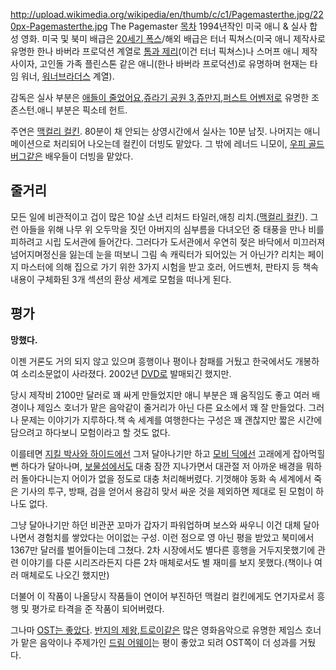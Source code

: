 http://upload.wikimedia.org/wikipedia/en/thumb/c/c1/Pagemasterthe.jpg/220px-Pagemasterthe.jpg
The Pagemaster
[[목차]]
1994년작인 미국 애니 & 실사 합성 영화.
미국 및 북미 배급은 [[20세기 폭스]]/해외 배급은 터너 픽쳐스(미국 애니 제작사로 유명한 한나 바버라 프로덕션 계열로 [[톰과 제리]](이건 터너 픽쳐스)나 스머프 애니 제작사이자, 고인돌 가족 플린스톤 같은 애니(한나 바버라 프로덕션)로 유명하며 현재는 타임 워너, [[워너브라더스]] 계열).

감독은 실사 부분은 [[애들이 줄었어요]],[[쥬라기 공원 3]],[[쥬만지]],[[퍼스트 어벤저]]로 유명한 조 존스턴.애니 부분은 픽소테 헌트.

주연은 [[맥컬리 컬킨]]. 80분이 채 안되는 상영시간에서 실사는 10분 남짓. 나머지는 애니메이션으로 처리되어 나오는데 컬킨이 더빙도 맡았다. 그 밖에 레너드 니모이, [[우피 골드버그]]같은 배우들이 더빙을 맡았다.

== 줄거리 ==
모든 일에 비관적이고 겁이 많은 10살 소년 리처드 타일러,애칭 리치.([[맥컬리 컬킨]]). 그런 아들을 위해 나무 위 오두막을 짓던 아버지의 심부름을 다녀오던 중 태풍을 만나 비를 피하려고 시립 도서관에 들어간다. 그러다가 도서관에서 우연히 젖은 바닥에서 미끄러져 넘어지며정신을 잃는데 눈을 떠보니 그림 속 캐릭터가 되어있는 거 아닌가? 리치는  페이지 마스터에 의해 집으로 가기 위한 3가지 시험을 받고 호러, 어드벤처, 판타지 등 책속 내용이 구체화된 3개 섹션의 환상 세계로 모험을 떠나게 된다.

== 평가 ==
'''망했다.'''

이젠 거론도 거의 되지 않고 있으며 흥행이나 평이나 참패를 거뒀고 한국에서도 개봉하여 소리소문없이 사라졌다. 2002년 [[DVD]]로 발매되긴 했지만.

당시 제작비 2100만 달러로 꽤 싸게 만들었지만 애니 부분은 꽤 움직임도 좋고 여러 배경이나 제임스 호너가 맡은 음악같이 줄거리가 아닌 다른 요소에서 꽤 잘 만들었다. 그러나 문제는 이야기가 지루하다.책 속 세계를 여행한다는 구성은 꽤 괜찮지만 짧은 시간에 담으려고 하다보니 모험이라고 할 것도 없다.

이를테면 [[지킬 박사와 하이드]]에선 그저 달아나기만 하고 [[모비 딕]]에선 고래에게 잡아먹힐뻔 하다가 달아나며, [[보물섬]]에서도 대충 잠깐 지나가면서 대관절 저 아까운 배경을 뭐하러 돌아다니는지 어이가 없을 정도로 대충 처리해버렸다. 기껏해야 동화 속 세계에서 죽은 기사의 투구, 방패, 검을 얻어서 용감히 맞서 싸운 것을 제외하면 제대로 된 모험이 하나도 없다.

그냥 달아나기만 하던 비관꾼 꼬마가 갑자기 파워업하며 보스와 싸우니 이건 대체 달아나면서 경험치를 쌓았다는 어이없는 구성. 이런 점으로 영 아닌 평을 받았고 북미에서 1367만 달러를 벌어들이는데 그쳤다. 2차 시장에서도 별다른 흥행을 거두지못했기에 관련 이야기를 다룬 시리즈라든지 다른 2차 매체로서도 별 재미를 보지 못했다.(책이나 여러 매체로도 나오긴 했지만)

더불어 이 작품이 나올당시 작품들이 연이어 부진하던 맥컬리 컬킨에게도 연기자로서 흥행 및 평가로 타격을 준 작품이 되어버렸다.

그나마 [[OST는 좋았다]]. [[반지의 제왕]],[[트로이]]같은 많은 영화음악으로 유명한 제임스 호너가 맡은 음악이나 주제가인 [http://www.youtube.com/watch?v=LK08AXDhM6M 드림 어웨이]는 평이 좋았고 되려 OST쪽이 더 성과를 거뒀다.
